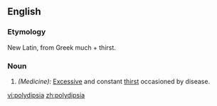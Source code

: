 ==English==
===Etymology===
New Latin, from Greek much + thirst.
===Noun===
#''(Medicine):'' [[Excessive]] and constant [[thirst]] occasioned by disease.

[[vi:polydipsia]]
[[zh:polydipsia]]